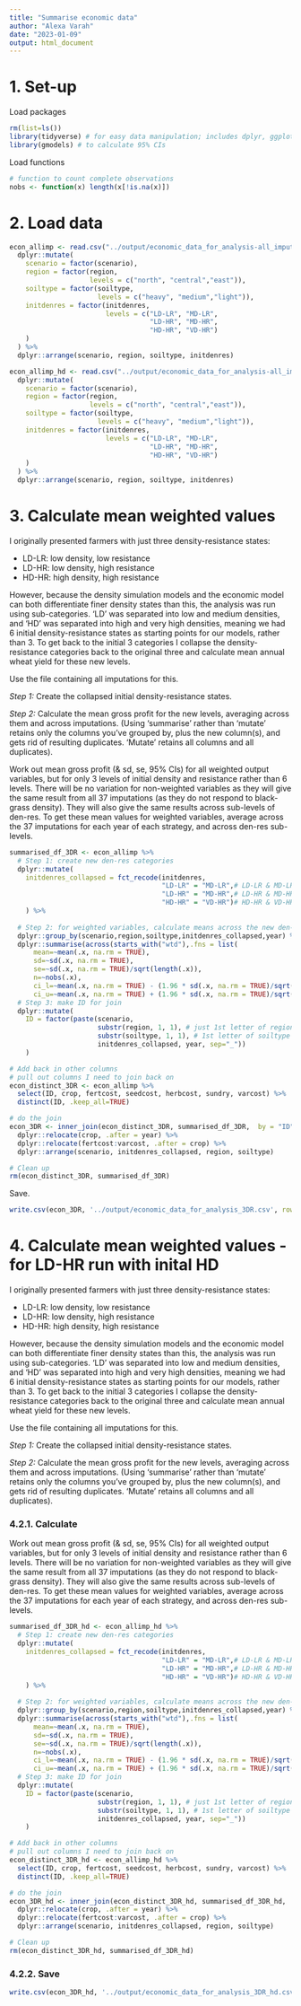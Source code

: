 ```yaml
---
title: "Summarise economic data"
author: "Alexa Varah"
date: "2023-01-09"
output: html_document
---
```


# 1. Set-up

Load packages
```r
rm(list=ls())
library(tidyverse) # for easy data manipulation; includes dplyr, ggplot & more
library(gmodels) # to calculate 95% CIs
```

Load functions
```r
# function to count complete observations
nobs <- function(x) length(x[!is.na(x)])
```


# 2. Load data
```r
econ_allimp <- read.csv("../output/economic_data_for_analysis-all_imputations.csv", header = T) %>% 
  dplyr::mutate(
    scenario = factor(scenario),
    region = factor(region,
                    levels = c("north", "central","east")),
    soiltype = factor(soiltype,
                      levels = c("heavy", "medium","light")),
    initdenres = factor(initdenres,
                        levels = c("LD-LR", "MD-LR", 
                                   "LD-HR", "MD-HR", 
                                   "HD-HR", "VD-HR")
    )
  ) %>% 
  dplyr::arrange(scenario, region, soiltype, initdenres)

econ_allimp_hd <- read.csv("../output/economic_data_for_analysis-all_imputations_hd.csv", header = T) %>% 
  dplyr::mutate(
    scenario = factor(scenario),
    region = factor(region,
                    levels = c("north", "central","east")),
    soiltype = factor(soiltype,
                      levels = c("heavy", "medium","light")),
    initdenres = factor(initdenres,
                        levels = c("LD-LR", "MD-LR", 
                                   "LD-HR", "MD-HR", 
                                   "HD-HR", "VD-HR")
    )
  ) %>% 
  dplyr::arrange(scenario, region, soiltype, initdenres)
```

# 3. Calculate mean weighted values

I originally presented farmers with just three density-resistance states:  
  
* LD-LR: low density, low resistance  
* LD-HR: low density, high resistance  
* HD-HR: high density, high resistance  
  
However, because the density simulation models and the economic model can both differentiate finer density states than this, the analysis was run using sub-categories. 'LD' was separated into low and medium densities, and 'HD' was separated into high and very high densities, meaning we had 6 initial density-resistance states as starting points for our models, rather than 3. To get back to the initial 3 categories I collapse the density-resistance categories back to the original three and calculate mean annual wheat yield for these new levels.  

Use the file containing all imputations for this.  

*Step 1:* Create the collapsed initial density-resistance states.  
  
*Step 2:* Calculate the mean gross profit for the new levels, averaging across them and across imputations. (Using 'summarise' rather than 'mutate' retains only the columns you've grouped by, plus the new column(s), and gets rid of resulting duplicates. 'Mutate' retains all columns and all duplicates).  


Work out mean gross profit (& sd, se, 95% CIs) for all weighted output variables, but for only 3 levels of initial density and resistance rather than 6 levels. There will be no variation for non-weighted variables as they will give the same result from all 37 imputations (as they do not respond to black-grass density). They will also give the same results across sub-levels of den-res. To get these mean values for weighted variables, average across the 37 imputations for each year of each strategy, and across den-res sub-levels. 
```r
summarised_df_3DR <- econ_allimp %>% 
  # Step 1: create new den-res categories
  dplyr::mutate(
    initdenres_collapsed = fct_recode(initdenres, 
                                      "LD-LR" = "MD-LR",# LD-LR & MD-LR (best case)
                                      "LD-HR" = "MD-HR",# LD-HR & MD-HR (intermediate case) 
                                      "HD-HR" = "VD-HR")# HD-HR & VD-HR (worst case)
    ) %>% 
  
  # Step 2: for weighted variables, calculate means across the new den-res levels and across imputations
  dplyr::group_by(scenario,region,soiltype,initdenres_collapsed,year) %>% 
  dplyr::summarise(across(starts_with("wtd"),.fns = list(
      mean=~mean(.x, na.rm = TRUE), 
      sd=~sd(.x, na.rm = TRUE), 
      se=~sd(.x, na.rm = TRUE)/sqrt(length(.x)),
      n=~nobs(.x),
      ci_l=~mean(.x, na.rm = TRUE) - (1.96 * sd(.x, na.rm = TRUE)/sqrt(length(.x))),
      ci_u=~mean(.x, na.rm = TRUE) + (1.96 * sd(.x, na.rm = TRUE)/sqrt(length(.x)))))) %>% 
  # Step 3: make ID for join
  dplyr::mutate(
    ID = factor(paste(scenario, 
                      substr(region, 1, 1), # just 1st letter of region
                      substr(soiltype, 1, 1), # 1st letter of soiltype
                      initdenres_collapsed, year, sep="_"))
    )

# Add back in other columns 
# pull out columns I need to join back on
econ_distinct_3DR <- econ_allimp %>% 
  select(ID, crop, fertcost, seedcost, herbcost, sundry, varcost) %>% 
  distinct(ID, .keep_all=TRUE)

# do the join
econ_3DR <- inner_join(econ_distinct_3DR, summarised_df_3DR,  by = "ID") %>% 
  dplyr::relocate(crop, .after = year) %>%
  dplyr::relocate(fertcost:varcost, .after = crop) %>% 
  dplyr::arrange(scenario, initdenres_collapsed, region, soiltype) 

# Clean up
rm(econ_distinct_3DR, summarised_df_3DR)
```

Save.
```r
write.csv(econ_3DR, '../output/economic_data_for_analysis_3DR.csv', row.names = FALSE)
```



# 4. Calculate mean weighted values - for LD-HR run with inital HD

I originally presented farmers with just three density-resistance states:  
  
* LD-LR: low density, low resistance  
* LD-HR: low density, high resistance  
* HD-HR: high density, high resistance  
  
However, because the density simulation models and the economic model can both differentiate finer density states than this, the analysis was run using sub-categories. 'LD' was separated into low and medium densities, and 'HD' was separated into high and very high densities, meaning we had 6 initial density-resistance states as starting points for our models, rather than 3. To get back to the initial 3 categories I collapse the density-resistance categories back to the original three and calculate mean annual wheat yield for these new levels.  

Use the file containing all imputations for this.  

*Step 1:* Create the collapsed initial density-resistance states.  
  
*Step 2:* Calculate the mean gross profit for the new levels, averaging across them and across imputations. (Using 'summarise' rather than 'mutate' retains only the columns you've grouped by, plus the new column(s), and gets rid of resulting duplicates. 'Mutate' retains all columns and all duplicates).  


### 4.2.1. Calculate
Work out mean gross profit (& sd, se, 95% CIs) for all weighted output variables, but for only 3 levels of initial density and resistance rather than 6 levels. There will be no variation for non-weighted variables as they will give the same result from all 37 imputations (as they do not respond to black-grass density). They will also give the same results across sub-levels of den-res. To get these mean values for weighted variables, average across the 37 imputations for each year of each strategy, and across den-res sub-levels. 
```r
summarised_df_3DR_hd <- econ_allimp_hd %>% 
  # Step 1: create new den-res categories
  dplyr::mutate(
    initdenres_collapsed = fct_recode(initdenres, 
                                      "LD-LR" = "MD-LR",# LD-LR & MD-LR (best case)
                                      "LD-HR" = "MD-HR",# LD-HR & MD-HR (intermediate case) 
                                      "HD-HR" = "VD-HR")# HD-HR & VD-HR (worst case)
    ) %>% 
  
  # Step 2: for weighted variables, calculate means across the new den-res levels and across imputations
  dplyr::group_by(scenario,region,soiltype,initdenres_collapsed,year) %>% 
  dplyr::summarise(across(starts_with("wtd"),.fns = list(
      mean=~mean(.x, na.rm = TRUE), 
      sd=~sd(.x, na.rm = TRUE), 
      se=~sd(.x, na.rm = TRUE)/sqrt(length(.x)),
      n=~nobs(.x),
      ci_l=~mean(.x, na.rm = TRUE) - (1.96 * sd(.x, na.rm = TRUE)/sqrt(length(.x))),
      ci_u=~mean(.x, na.rm = TRUE) + (1.96 * sd(.x, na.rm = TRUE)/sqrt(length(.x)))))) %>% 
  # Step 3: make ID for join
  dplyr::mutate(
    ID = factor(paste(scenario, 
                      substr(region, 1, 1), # just 1st letter of region
                      substr(soiltype, 1, 1), # 1st letter of soiltype
                      initdenres_collapsed, year, sep="_"))
    )

# Add back in other columns 
# pull out columns I need to join back on
econ_distinct_3DR_hd <- econ_allimp_hd %>% 
  select(ID, crop, fertcost, seedcost, herbcost, sundry, varcost) %>% 
  distinct(ID, .keep_all=TRUE)

# do the join
econ_3DR_hd <- inner_join(econ_distinct_3DR_hd, summarised_df_3DR_hd,  by = "ID") %>% 
  dplyr::relocate(crop, .after = year) %>%
  dplyr::relocate(fertcost:varcost, .after = crop) %>% 
  dplyr::arrange(scenario, initdenres_collapsed, region, soiltype) 

# Clean up
rm(econ_distinct_3DR_hd, summarised_df_3DR_hd)
```

### 4.2.2. Save
```r
write.csv(econ_3DR_hd, '../output/economic_data_for_analysis_3DR_hd.csv', row.names = FALSE)
```
